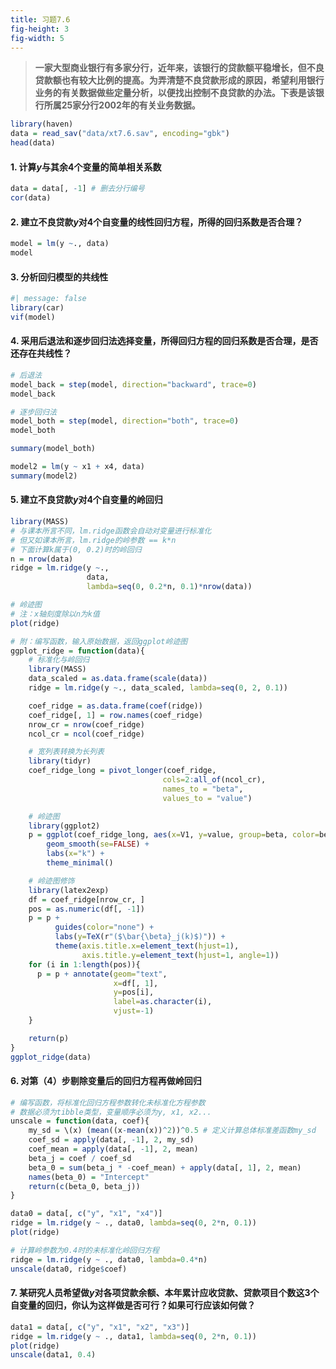 ```yaml
---
title: 习题7.6
fig-height: 3
fig-width: 5
---
```


> **一家大型商业银行有多家分行，近年来，该银行的贷款额平稳增长，但不良贷款额也有较大比例的提高。为弄清楚不良贷款形成的原因，希望利用银行业务的有关数据做些定量分析，以便找出控制不良贷款的办法。下表是该银行所属25家分行2002年的有关业务数据。**

```r
library(haven)
data = read_sav("data/xt7.6.sav", encoding="gbk")
head(data)
```

#### 1. 计算$y$与其余4个变量的简单相关系数

```r
data = data[, -1] # 删去分行编号
cor(data)
```

#### 2. 建立不良贷款$y$对4个自变量的线性回归方程，所得的回归系数是否合理？

```r
model = lm(y ~., data)
model
```

#### 3. 分析回归模型的共线性

```r
#| message: false
library(car)
vif(model)
```

#### 4. 采用后退法和逐步回归法选择变量，所得回归方程的回归系数是否合理，是否还存在共线性？

```r
# 后退法
model_back = step(model, direction="backward", trace=0)
model_back
```

```r
# 逐步回归法
model_both = step(model, direction="both", trace=0)
model_both
```

```r
summary(model_both)
```

```r
model2 = lm(y ~ x1 + x4, data)
summary(model2)
```


#### 5. 建立不良贷款$y$对4个自变量的岭回归

```r
library(MASS)
# 与课本所言不同，lm.ridge函数会自动对变量进行标准化
# 但又如课本所言，lm.ridge的岭参数 == k*n
# 下面计算k属于(0, 0.2)时的岭回归
n = nrow(data)
ridge = lm.ridge(y ~., 
                 data, 
                 lambda=seq(0, 0.2*n, 0.1)*nrow(data))
```

```r
# 岭迹图
# 注：x轴刻度除以n为k值
plot(ridge)
```

```r
# 附：编写函数，输入原始数据，返回ggplot岭迹图
ggplot_ridge = function(data){
    # 标准化与岭回归
    library(MASS)
    data_scaled = as.data.frame(scale(data))
    ridge = lm.ridge(y ~., data_scaled, lambda=seq(0, 2, 0.1))

    coef_ridge = as.data.frame(coef(ridge))
    coef_ridge[, 1] = row.names(coef_ridge)
    nrow_cr = nrow(coef_ridge)
    ncol_cr = ncol(coef_ridge)

    # 宽列表转换为长列表
    library(tidyr)
    coef_ridge_long = pivot_longer(coef_ridge, 
                                  cols=2:all_of(ncol_cr),
                                  names_to = "beta", 
                                  values_to = "value")

    # 岭迹图
    library(ggplot2)
    p = ggplot(coef_ridge_long, aes(x=V1, y=value, group=beta, color=beta)) + 
        geom_smooth(se=FALSE) + 
        labs(x="k") +  
        theme_minimal()

    # 岭迹图修饰
    library(latex2exp)
    df = coef_ridge[nrow_cr, ]
    pos = as.numeric(df[, -1])
    p = p + 
          guides(color="none") + 
          labs(y=TeX(r"($\bar{\beta}_j(k)$)")) + 
          theme(axis.title.x=element_text(hjust=1),
                axis.title.y=element_text(hjust=1, angle=1))
    for (i in 1:length(pos)){
      p = p + annotate(geom="text", 
                       x=df[, 1], 
                       y=pos[i], 
                       label=as.character(i),
                       vjust=-1)
    }

    return(p)
}
ggplot_ridge(data)
```

#### 6. 对第（4）步剔除变量后的回归方程再做岭回归

```r
# 编写函数，将标准化回归方程参数转化未标准化方程参数
# 数据必须为tibble类型，变量顺序必须为y, x1, x2...
unscale = function(data, coef){
    my_sd = \(x) (mean((x-mean(x))^2))^0.5 # 定义计算总体标准差函数my_sd
    coef_sd = apply(data[, -1], 2, my_sd)
    coef_mean = apply(data[, -1], 2, mean)
    beta_j = coef / coef_sd
    beta_0 = sum(beta_j * -coef_mean) + apply(data[, 1], 2, mean)
    names(beta_0) = "Intercept"
    return(c(beta_0, beta_j))
}
```

```r
data0 = data[, c("y", "x1", "x4")]
ridge = lm.ridge(y ~ ., data0, lambda=seq(0, 2*n, 0.1))
plot(ridge)

# 计算岭参数为0.4时的未标准化岭回归方程
ridge = lm.ridge(y ~ ., data0, lambda=0.4*n)
unscale(data0, ridge$coef)
```

#### 7. 某研究人员希望做$y$对各项贷款余额、本年累计应收贷款、贷款项目个数这3个自变量的回归，你认为这样做是否可行？如果可行应该如何做？

```r
data1 = data[, c("y", "x1", "x2", "x3")]
ridge = lm.ridge(y ~ ., data1, lambda=seq(0, 2*n, 0.1))
plot(ridge)
unscale(data1, 0.4)
```









